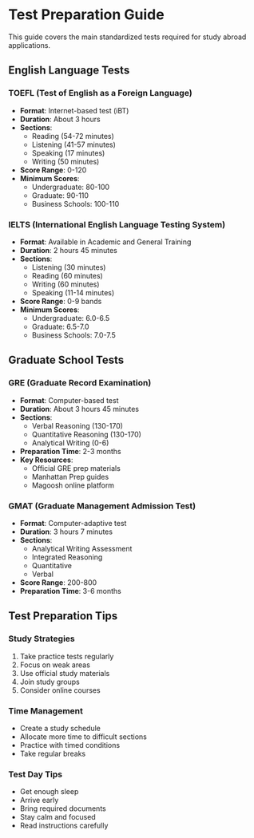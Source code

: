 # Test Preparation Guide

This guide covers the main standardized tests required for study abroad applications.

## English Language Tests

### TOEFL (Test of English as a Foreign Language)
- **Format**: Internet-based test (iBT)
- **Duration**: About 3 hours
- **Sections**:
  - Reading (54-72 minutes)
  - Listening (41-57 minutes)
  - Speaking (17 minutes)
  - Writing (50 minutes)
- **Score Range**: 0-120
- **Minimum Scores**:
  - Undergraduate: 80-100
  - Graduate: 90-110
  - Business Schools: 100-110

### IELTS (International English Language Testing System)
- **Format**: Available in Academic and General Training
- **Duration**: 2 hours 45 minutes
- **Sections**:
  - Listening (30 minutes)
  - Reading (60 minutes)
  - Writing (60 minutes)
  - Speaking (11-14 minutes)
- **Score Range**: 0-9 bands
- **Minimum Scores**:
  - Undergraduate: 6.0-6.5
  - Graduate: 6.5-7.0
  - Business Schools: 7.0-7.5

## Graduate School Tests

### GRE (Graduate Record Examination)
- **Format**: Computer-based test
- **Duration**: About 3 hours 45 minutes
- **Sections**:
  - Verbal Reasoning (130-170)
  - Quantitative Reasoning (130-170)
  - Analytical Writing (0-6)
- **Preparation Time**: 2-3 months
- **Key Resources**:
  - Official GRE prep materials
  - Manhattan Prep guides
  - Magoosh online platform

### GMAT (Graduate Management Admission Test)
- **Format**: Computer-adaptive test
- **Duration**: 3 hours 7 minutes
- **Sections**:
  - Analytical Writing Assessment
  - Integrated Reasoning
  - Quantitative
  - Verbal
- **Score Range**: 200-800
- **Preparation Time**: 3-6 months

## Test Preparation Tips

### Study Strategies
1. Take practice tests regularly
2. Focus on weak areas
3. Use official study materials
4. Join study groups
5. Consider online courses

### Time Management
- Create a study schedule
- Allocate more time to difficult sections
- Practice with timed conditions
- Take regular breaks

### Test Day Tips
- Get enough sleep
- Arrive early
- Bring required documents
- Stay calm and focused
- Read instructions carefully 
